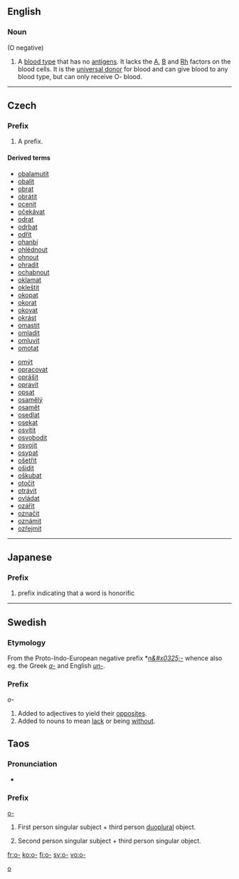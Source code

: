 {{also|Appendix:Variations of "o"}}
==English==

===Noun===
{{en-noun}}  (O negative)

# A [[blood type]] that has no [[antigen]]s.  It lacks the [[A]], [[B]] and [[Rh]] factors on the blood cells. It is the [[universal donor]] for blood and can give blood to any blood type, but can only receive O- blood.

----

==Czech==

===Prefix===
{{cs-pref}}

# A prefix.

====Derived terms====
{{der-top}}
* [[obalamutit]]
* [[obalit]]
* [[obrat]]
* [[obrátit]]
* [[ocenit]]
* [[očekávat]]
* [[odrat]]
* [[odrbat]]
* [[odřít]]
* [[ohanbí]]
* [[ohlédnout]]
* [[ohnout]]
* [[ohradit]]
* [[ochabnout]]
* [[oklamat]]
* [[okleštit]]
* [[okopat]]
* [[okorat]]
* [[okovat]]
* [[okrást]]
* [[omastit]]
* [[omladit]]
* [[omluvit]]
* [[omotat]]
{{der-mid}}
* [[omýt]]
* [[opracovat]]
* [[oprášit]]
* [[opravit]]
* [[opsat]]
* [[osamělý]]
* [[osamět]]
* [[osedlat]]
* [[osekat]]
* [[osvítit]]
* [[osvobodit]]
* [[osvojit]]
* [[osypat]]
* [[ošetřit]]
* [[ošidit]]
* [[oškubat]]
* [[otočit]]
* [[otrávit]]
* [[ovládat]]
* [[ozářit]]
* [[označit]]
* [[oznámit]]
* [[ozřejmit]]
{{der-bottom}}

----

==Japanese==

===Prefix===
{{ja-pos|r|prefix|hira=お|kanji=御}}

# prefix indicating that a word is honorific

----

==Swedish==

===Etymology===
From the Proto-Indo-European negative prefix *''[[n&#x0325;-]]'' whence also eg. the Greek ''[[a-]]'' and English ''[[un-]]''.

===Prefix===
''o-''

# Added to adjectives to yield their [[opposite]]s.
# Added to nouns to mean [[lack]] or being [[without]].

==Taos==

===Pronunciation===
* {{IPA|/ʔɑ/|lang=twf}}

===Prefix===
[[o-]]

# {{transitive}} First person singular subject + third person [[duoplural]] object.
# {{transitive}} Second person singular subject + third person singular object.

[[Category:Taos prefixes|o]]

[[fr:o-]]
[[ko:o-]]
[[fi:o-]]
[[sv:o-]]
[[vo:o-]]